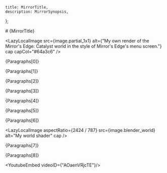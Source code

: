 

    title: MirrorTitle,
    description: MirrorSynopsis,
};

<Lazy>
# {MirrorTitle}

<LazyLocalImage
    src={image.partial_1x1}
    alt={"My own render of the Mirror's Edge: Catalyst world in the style of Mirror's Edge's menu screen."}
    cap
    capCol="#64a3c6"
/>

{Paragraphs[0]}

<LazyLocalImage
    src={image.screenshot2}
    alt="Simple architecture mixed with only tones of green."
    cap
    capCol="#64bd2e"
/>

{Paragraphs[1]}

<LazyLocalImage
    src={image.screenshot11}
    alt="Mirror's Edge: bright primary colors, their shades and simple room designs."
    cap
    capCol="#dd9b04"
/>

{Paragraphs[2]}

<LazyLocalImage
    src={image.screenshot31}
    alt="Mirror's Edge menu screen. Notice how shadows are blue, not gray."
    cap
/>

{Paragraphs[3]}


<LazyLocalImage
    src={image.render1}
    alt="My first render."
    cap
/>

{Paragraphs[4]}

<LazyLocalImage
    src={image.render3}
    alt="My second attempt at a render."
    cap
/>

{Paragraphs[5]}

<LazyLocalImage
    src={image.blender_comp}
    alt="My stylistic color correction compositing process."
    cap
/>

{Paragraphs[6]}

<LazyLocalImage
    src={image.blender_hdri}
    alt="HDRI Result"
    cap
/>
<LazyLocalImage
    aspectRatio={2424 / 787}
    src={image.blender_world}
    alt="My world shader"
    cap
/>

{Paragraphs[7]}

<LazyLocalImage
    aspectRatio={1}
    src={image.blender_raw}
    alt="Raw Render"
    cap
/>

<LazyLocalImage
    aspectRatio={1}
    src={image.blender_final}
    alt="Processed Render"
    cap
/>

{Paragraphs[8]}

<YoutubeEmbed videoID={"AOaenVRjcTE"}/>
</Lazy>
